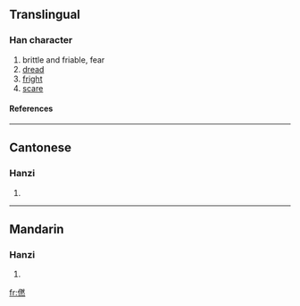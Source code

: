 ==Translingual==
===Han character===
{{Han char|rad=人|as=12|sn=14|four=|canj=人月大火 (OBKF)}}
# brittle and friable, fear
# [[dread]]
# [[fright]]
# [[scare]]
====References====
{{Han ref|kx=0116.240|hdz=10220.130|uh=3484|ud=13444}}

----
==Cantonese==
===Hanzi===
{{yue-hanzi|jyut=|y=jim5, ngam4}}
# {{defn|Cantonese}}

----
==Mandarin==
===Hanzi===
{{cmn-hanzi|pin=[[nàng]] (nang4), [[nèn]] (nen4), [[rǎn]] (ran3)|wg=nang<sup>4</sup>, nen<sup>4</sup>, jan<sup>3</sup>}}
# {{defn|Mandarin}}

[[fr:㒄]]